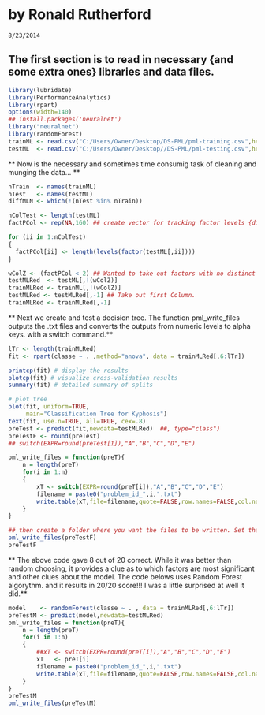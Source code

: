 
by Ronald Rutherford 
========================================================
    8/23/2014
The first section is to read in necessary {and some extra ones} libraries and data files.
-------------------------
```{r}
library(lubridate)
library(PerformanceAnalytics)
library(rpart)
options(width=140)
## install.packages('neuralnet')
library("neuralnet")
library(randomForest)
trainML <- read.csv("C:/Users/Owner/Desktop/DS-PML/pml-training.csv",header=T)
testML  <- read.csv("C:/Users/Owner/Desktop//DS-PML/pml-testing.csv",header=T)

```

** Now is the necessary and sometimes time consumig task of cleaning and munging the data... **
```{r}
nTrain  <- names(trainML)
nTest   <- names(testML)
diffMLN <- which(!(nTest %in% nTrain))

nColTest <- length(testML)
factPCol <- rep(NA,160) ## create vector for tracking factor levels {distinct values}

for (ii in 1:nColTest)
{
  factPCol[ii] <- length(levels(factor(testML[,ii])))
}

wColZ <- (factPCol < 2) ## Wanted to take out factors with no distinct levels.
testMLRed  <- testML[,!(wColZ)]
trainMLRed <- trainML[,!(wColZ)]
testMLRed <- testMLRed[,-1] ## Take out first Column.
trainMLRed <- trainMLRed[,-1]
```
**  Next we create and test a decision tree. The function pml_write_files outputs the .txt files and converts the outputs from 
numeric levels to alpha keys. with a switch command.**

```{r}
lTr <- length(trainMLRed)
fit <- rpart(classe ~ . ,method="anova", data = trainMLRed[,6:lTr])    

printcp(fit) # display the results
plotcp(fit) # visualize cross-validation results
summary(fit) # detailed summary of splits

# plot tree
plot(fit, uniform=TRUE,
     main="Classification Tree for Kyphosis")
text(fit, use.n=TRUE, all=TRUE, cex=.8)        
preTest <- predict(fit,newdata=testMLRed)  ##, type="class")
preTestF <- round(preTest)
## switch(EXPR=round(preTest[1]),"A","B","C","D","E")

pml_write_files = function(preT){
    n = length(preT)
    for(i in 1:n)
    {
        xT <- switch(EXPR=round(preT[i]),"A","B","C","D","E")
        filename = paste0("problem_id_",i,".txt")
        write.table(xT,file=filename,quote=FALSE,row.names=FALSE,col.names=FALSE)
    }
}

## then create a folder where you want the files to be written. Set that to be your working directory and run:
pml_write_files(preTestF)
preTestF
```

**  The above code gave 8 out of 20 correct. While it was better than random choosing, it provides a clue as to 
which factors are most significant and other clues about the model. 
The code belows uses Random Forest algorythm. and it results in 20/20 score!!!
    I was a little surprised at well it did.**
    

```{r}
model    <- randomForest(classe ~ . , data = trainMLRed[,6:lTr])
preTestM <- predict(model,newdata=testMLRed) 
pml_write_files = function(preT){
    n = length(preT)
    for(i in 1:n)
    {
        ##xT <- switch(EXPR=round(preT[i]),"A","B","C","D","E")
        xT   <- preT[i]
        filename = paste0("problem_id_",i,".txt")
        write.table(xT,file=filename,quote=FALSE,row.names=FALSE,col.names=FALSE)
    }
}
preTestM
pml_write_files(preTestM)
```



